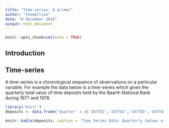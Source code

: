 ```yaml
---
title: "Time-series: A primer"
author: "themellion"
date: "8 December 2018"
output: html_document
---
```



```r
knitr::opts_chunk$set(echo = TRUE)
```

## Introduction

 

## Time-series
A time-series is a chronological sequence of observations on a particular variable. For example the data below is a time-series which gives the quarterly total value of time deposits held by the Baarth National Bank during 1977 and 1978.

```r
library('knitr')
deposits <- data.frame('Quarter' = c('1977Q1','1977Q2','1977Q3','1977Q4','1978Q1','1978Q2','1978Q3','1978Q4'), 'Value' = c(35.3, 37.6, 38.1, 39.5, 37.9, 39.9, 40.1, 41.2))

knitr::kable(deposits, caption = 'Time Series Data: Quarterly Values of Time-Deposits') 
```
